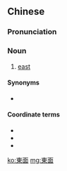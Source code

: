 {{also|东面}}
==Chinese==
{{zh-forms|s=东面}}

===Pronunciation===
{{zh-pron
|m=dōngmiàn
|c=dung1 min6
|h=pfs=tûng-mien
|cat=n
}}

===Noun===
{{zh-noun}}

# [[east]]

====Synonyms====
* {{zh-l|東邊}}

====Coordinate terms====
* {{zh-l|南面}}
* {{zh-l|西面}}
* {{zh-l|北面}}

{{zh-cat|Elementary}}

[[ko:東面]]
[[mg:東面]]